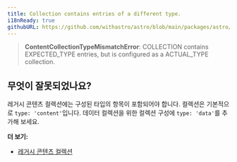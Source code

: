 ```yaml
---
title: Collection contains entries of a different type.
i18nReady: true
githubURL: https://github.com/withastro/astro/blob/main/packages/astro/src/core/errors/errors-data.ts
---
```


> **ContentCollectionTypeMismatchError**: COLLECTION contains EXPECTED_TYPE entries, but is configured as a ACTUAL_TYPE collection.

## 무엇이 잘못되었나요?

레거시 콘텐츠 컬렉션에는 구성된 타입의 항목이 포함되어야 합니다. 컬렉션은 기본적으로 `type: 'content'`입니다. 데이터 컬렉션을 위한 컬렉션 구성에 `type: 'data'`를 추가해 보세요.

**더 보기:**

- [레거시 콘텐츠 컬렉션](/ko/guides/upgrade-to/v5/#기존-컬렉션-업데이트)

